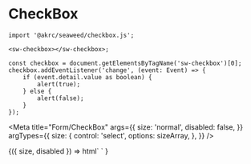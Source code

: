 
# CheckBox

```tsx
import '@akrc/seaweed/checkbox.js';

<sw-checkbox></sw-checkbox>;

const checkbox = document.getElementsByTagName('sw-checkbox')[0];
checkbox.addEventListener('change', (event: Event) => {
    if (event.detail.value as boolean) {
        alert(true);
    } else {
        alert(false);
    }
});
```

<Meta
    title="Form/CheckBox"
    args={{
        size: 'normal',
        disabled: false,
    }}
    argTypes={{
        size: {
            control: 'select',
            options: sizeArray,
        },
    }}
/>

<Canvas>
    <Story name="Page">
        {({ size, disabled }) =>
            html`
                <sw-checkbox
                    size=${size}
                    checked
                    ?disabled=${disabled}
                ></sw-checkbox>
            `
        }
    </Story>
</Canvas>
